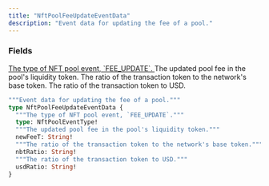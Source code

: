 ```yaml
---
title: "NftPoolFeeUpdateEventData"
description: "Event data for updating the fee of a pool."
---
```


### Fields

<a href="/api-reference/types/nftpooleventtype">
  <ResponseField name="type" type="NftPoolEventType!" required>
    The type of NFT pool event, `FEE_UPDATE`.
  </ResponseField>
</a>

<ResponseField name="newFeeT" type="String!" required>
  The updated pool fee in the pool's liquidity token.
</ResponseField>

<ResponseField name="nbtRatio" type="String!" required>
  The ratio of the transaction token to the network's base token.
</ResponseField>

<ResponseField name="usdRatio" type="String!" required>
  The ratio of the transaction token to USD.
</ResponseField>


```graphql NftPoolFeeUpdateEventData
"""Event data for updating the fee of a pool."""
type NftPoolFeeUpdateEventData {
  """The type of NFT pool event, `FEE_UPDATE`."""
  type: NftPoolEventType!
  """The updated pool fee in the pool's liquidity token."""
  newFeeT: String!
  """The ratio of the transaction token to the network's base token."""
  nbtRatio: String!
  """The ratio of the transaction token to USD."""
  usdRatio: String!
}
```

